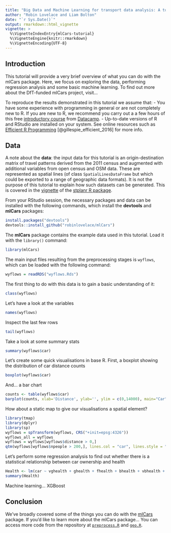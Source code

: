 ```yaml
---
title: "Big Data and Machine Learning for transport data analysis: A tutorial"
author: "Robin Lovelace and Liam Bolton"
date: "`r Sys.Date()`"
output: rmarkdown::html_vignette
vignette: >
  %\VignetteIndexEntry{mlCars-tutorial}
  %\VignetteEngine{knitr::rmarkdown}
  %\VignetteEncoding{UTF-8}
---
```


## Introduction
This tutorial will provide a very brief overview of what you can do with the mlCars package. Here, we focus on exploring the data, performing regression analysis and some basic machine learning. To find out more about the DfT-funded mlCars project, visit...

To reproduce the results demonstrated in this tutorial we assume that:
- You have some experience with programming in general or are not completely new to R. If you are new to R, we recommend you carry out a a few hours of this free [introductory course](https://www.datacamp.com/courses/free-introduction-to-r) from [Datacamp](https://www.datacamp.com/courses/free-introduction-to-r).
- Up-to-date versions of R and RStudio are installed on your system. See online resources such as [Efficient R Programming](https://csgillespie.github.io/efficientR/set-up.html#installing-r) [@gillespie_efficient_2016] for more info.

## Data
A note about the **data**: the input data for this tutorial is an origin-destination matrix of travel patterns derived from the 2011 census and augmented with additional variables from open census and OSM data. These are represented as spatial lines (of class `SpatialLinesDataFrame` but which could be exported to a range of geographic data formats). It is not the purpose of this tutorial to explain how such datasets can be generated. This is covered in the [vignette](https://cran.r-project.org/web/packages/stplanr/vignettes/introducing-stplanr.html) of the [stplanr R package](https://github.com/ropensci/stplanr).

From your RStudio session, the necessary packages and data can be installed with the following commands, which install the **devtools** and **mlCars** packages:

```r
install.packages("devtools")
devtools::install_github("robinlovelace/mlCars")
```

The **mlCars** package contains the example data used in this tutorial. Load it with the `library()` command:

```r
library(mlCars)
```

The main input files resulting from the preprocessing stages is `wyflows`, which can be loaded with the following command:

```r
wyflows = readRDS("wyflows.Rds")
```

The first thing to do with this data is to gain a basic understanding of it:

```r
class(wyflows)
```

Let's have a look at the variables
```r
names(wyflows)
```

Inspect the last few rows
```r
tail(wyflows)
```

Take a look at some summary stats
```r
summary(wyflows$car)
```

Let's create some quick visualisations in base R. First, a boxplot showing the distribution of car distance counts
```r
boxplot(wyflows$car)
```

And... a bar chart
```r
counts <- table(wyflows$car)
barplot(counts, xlab='Distance', ylab='', ylim = c(0,14000), main="Car")
```

How about a static map to give our visualisations a spatial element?
```r
library(tmap)
library(dplyr)
library(sp)
wyflows = spTransform(wyflows, CRS("+init=epsg:4326"))
wyflows_all = wyflows
wyflows = wyflows[wyflows$distance > 0,]
qtm(wyflows[wyflows$npeople > 200,], lines.col = "car", lines.style = "pretty")
```

Let's perform some regression analysis to find out whether there is a statistical relationship between car ownership and health
```r
Health <- lm(car ~ vghealth + ghealth + fhealth + bhealth + vbhealth + q1624 + q2534 + q3549 + q5064 + q6574 + q75plus, data=df.wyflows)
summary(Health)
```

Machine learning...
XGBoost

## Conclusion
We've broadly covered some of the things you can do with the [mlCars](https://github.com/Robinlovelace/mlCars/) package. If you'd like to learn more about the mlCars package... You can access more code from the repository at [`preprocess.R`](https://github.com/Robinlovelace/mlCars/blob/master/vignettes/preprocess.R) and [`geo.R`](https://github.com/Robinlovelace/mlCars/blob/master/vignettes/geo.R).
